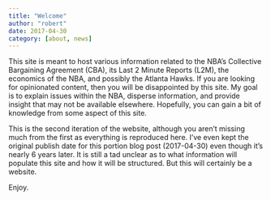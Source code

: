 ```yaml
---
title: "Welcome"
author: "robert"
date: 2017-04-30
category: [about, news]
---
```


This site is meant to host various information related to the NBA's Collective Bargaining Agreement (CBA), its Last 2 Minute Reports (L2M), the economics of the NBA, and possibly the Atlanta Hawks. If you are looking for opinionated content, then you will be disappointed by this site. My goal is to explain issues within the NBA, disperse information, and provide insight that may not be available elsewhere. Hopefully, you can gain a bit of knowledge from some aspect of this site.

This is the second iteration of the website, although you aren't missing much from the first as everything is reproduced here. I've even kept the original publish date for this portion blog post (2017-04-30) even though it's nearly 6 years later. It is still a tad unclear as to what information will populate this site and how it will be structured. But this will certainly be a website.

Enjoy.
